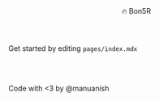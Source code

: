 
<PageTitle title="Welcome to Bon5R!" />
<Header>🔥 Bon5R</Header>
<BlogTitle title="🔥 Welcome to Bon5R!">Get started by editing <code>pages/index.mdx</code></BlogTitle>

<Post
  title="Hello World!"
  date="13/6/22"
  description="This is an example post, demonstrating the power
  of Bon5R. It displays some features that are included in this project."
  href="/hello-world"
/>
<br/>
<br/>
<Post
  title="Bon5R Documentation"
  date="13/6/22"
  description="Vist the documentation page to learn more about Bon5R and customize your application."
  href="https://bon5r.com/docs/getting-started/installation"
/>

<Footer>Code with &#60;3 by @manuanish</Footer>
